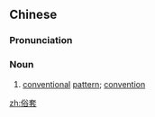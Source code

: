==Chinese==
{{zh-forms}}

===Pronunciation===
{{zh-pron
|m=sútào
|c=zuk6 tou3
|mn=qz,xm,zz:sio̍k-thò
|cat=n
}}

===Noun===
{{zh-noun}}

# [[conventional]] [[pattern]]; [[convention]]

[[zh:俗套]]